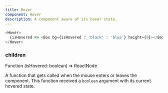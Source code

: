 ```yaml
---
title: Hover
component: Hover
description: A component aware of its hover state.
---
```


```js live removeFragment
<Hover>
  {isHovered => <Box bg={isHovered ? 'black' : 'blue'} height={9}></Box>}
</Hover>
```

### children

<Prop>Function (isHovered: boolean) => ReactNode</Prop>

A function that gets called when the mouse enters or leaves the component. This function received a `boolean` argument with its current hovered state.
